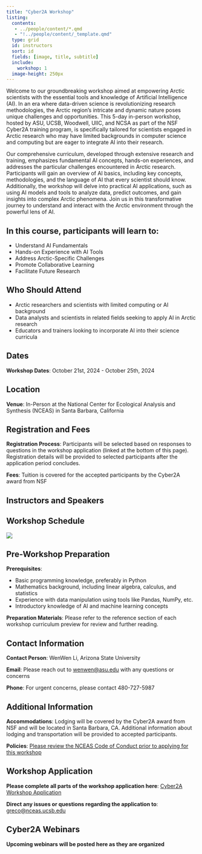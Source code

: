 ```yaml
---
title: "Cyber2A Workshop"
listing:
  contents:
   - ../people/content/*.qmd
   - "!../people/content/_template.qmd"
  type: grid 
  id: instructors
  sort: id
  fields: [image, title, subtitle]
  include:
    workshop: 1
  image-height: 250px
---
```


Welcome to our groundbreaking workshop aimed at empowering Arctic scientists with the essential tools and knowledge of Artificial Intelligence (AI). In an era where data-driven science is revolutionizing research methodologies, the Arctic region's intricate and dynamic nature poses unique challenges and opportunities. This 5-day in-person workshop, hosted by ASU, UCSB, Woodwell, UIIC, and NCSA as part of the NSF Cyber2A training program, is specifically tailored for scientists engaged in Arctic research who may have limited backgrounds in computer science and computing but are eager to integrate AI into their research.

Our comprehensive curriculum, developed through extensive research and training, emphasizes fundamental AI concepts, hands-on experiences, and addresses the particular challenges encountered in Arctic research. Participants will gain an overview of AI basics, including key concepts, methodologies, and the language of AI that every scientist should know. Additionally, the workshop will delve into practical AI applications, such as using AI models and tools to analyze data, predict outcomes, and gain insights into complex Arctic phenomena. Join us in this transformative journey to understand and interact with the Arctic environment through the powerful lens of AI.

## In this course, participants will learn to:

- Understand AI Fundamentals
- Hands-on Experience with AI Tools
- Address Arctic-Specific Challenges
- Promote Collaborative Learning
- Facilitate Future Research

## Who Should Attend

- Arctic researchers and scientists with limited computing or AI background
- Data analysts and scientists in related fields seeking to apply AI in Arctic research
- Educators and trainers looking to incorporate AI into their science curricula

## Dates

**Workshop Dates**: October 21st, 2024 - October 25th, 2024

## Location

**Venue**: In-Person at the National Center for Ecological Analysis and Synthesis (NCEAS) in Santa Barbara, California

## Registration and Fees

**Registration Process**: Participants will be selected based on responses to questions in the workshop application (linked at the bottom of this page). Registration details will be provided to selected participants after the application period concludes.

**Fees**: Tuition is covered for the accepted participants by the Cyber2A award from NSF

## Instructors and Speakers

:::{#instructors}
:::

## Workshop Schedule
![](workshop-schedule.png)

## Pre-Workshop Preparation

**Prerequisites**: 

* Basic programming knowledge, preferably in Python
* Mathematics background, including linear algebra, calculus, and statistics
* Experience with data manipulation using tools like Pandas, NumPy, etc. 
* Introductory knowledge of AI and machine learning concepts

**Preparation Materials**: Please refer to the reference section of each workshop curriculum preview for review and further reading.

## Contact Information

**Contact Person**: WenWen Li, Arizona State University

**Email**: Please reach out to [wenwen@asu.edu](mailto:wenwen@asu.edu) with any questions or concerns

**Phone**: For urgent concerns, please contact 480-727-5987

## Additional Information

**Accommodations**: Lodging will be covered by the Cyber2A award from NSF and will be located in Santa Barbara, CA. Additional information about lodging and transportation will be provided to accepted participants.

**Policies**: [Please review the NCEAS Code of Conduct prior to applying for this workshop](https://www.nceas.ucsb.edu/sites/default/files/2021-11/NCEAS_Code-of-Conduct_Nov2021_0.pdf)

## Workshop Application

**Please complete all parts of the workshop application here**: [Cyber2A Workshop Application](https://forms.gle/BbPMen1KCCAmgham7)

**Direct any issues or questions regarding the application to**: [greco@nceas.ucsb.edu](mailto:greco@nceas.ucsb.edu)

## Cyber2A Webinars

**Upcoming webinars will be posted here as they are organized**

